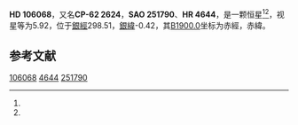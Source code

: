 {{Starbox begin
| name = HD 106068
}}
{{Starbox observe
| epoch = [[J2000.0|J2000.0]]
| constell = {{星座名待查}}<ref name=SIMBAD>{{cite web
 | url=http://simbad.u-strasbg.fr/simbad/sim-id?Ident=HR+4644
 | title =Pulsating variable Star
 | publisher=Centre de Données astronomiques de Strasbourg
 | work=SIMBAD
 | accessdate=2012-07-13}}</ref><ref name=DATA>{{cite web
 | url=http://vizier.u-strasbg.fr/viz-bin/VizieR-5?-out.add=.&-source=5050&-corr=PK=HR&-out.max=9999&HR=4644
 | title=VizieR Detailed Page
 | accessdate=2012-07-13
 | archive-date=2016-03-04
 | archive-url=https://web.archive.org/web/20160304220947/http://vizier.u-strasbg.fr/viz-bin/VizieR-5?-out.add=.&-source=5050&-corr=PK=HR&-out.max=9999&HR=4644
 | dead-url=no
 }}</ref>
| 星官 = 
| ra = {{RA|12|12|22}}<ref name=SIMBAD /><ref name=DATA />
| dec = {{DEC|-62|57|3}}<ref name=SIMBAD /><ref name=DATA />
| appmag_v = 5.92<ref name=SIMBAD /><ref name=DATA />
}}
{{Starbox character
| class = B8Ia-Iab<ref name=SIMBAD /><ref name=DATA />
| b-v = 0.29<ref name=SIMBAD /><ref name=DATA />
| u-b = -0.33<ref name=SIMBAD /><ref name=DATA />
| r-i = <ref name=SIMBAD /><ref name=DATA />
| variable = 
}}
{{Starbox astrometry
| radial_v = -0.33
| prop_mo_ra = -2
| parallax = 
| p_error = 
}}
{{Starbox catalog
| names =CP-62 2624，[[SAO星表|SAO]] 251790，[[HD星表|HD]] 106068，[[HR星表|HR]] 4644}}
{{Starbox reference |Simbad=HR+4644}}
{{Starbox end}}

'''HD 106068'''，又名'''CP-62 2624'''，'''SAO 251790'''、'''HR 4644'''，是一颗恒星<ref name=SIMBAD /><ref name=DATA />，视星等为5.92，位于[[銀道座標系|銀經]]298.51，[[銀道座標系|銀緯]]-0.42，其[[B1900.0|B1900.0]]坐标为赤經{{RA|12|7|3.7}}，赤緯{{DEC|-62|-0.42|40}}。

== 参考文献 ==
{{reflist}}

{{star-stub}}

[[Category:HD和HDE天體|106068]]
[[Category:HR天體|4644]]
[[Category:SAO天體|251790]]